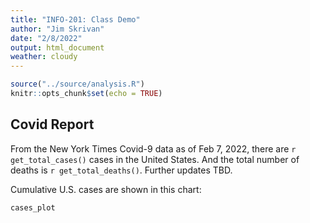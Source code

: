```yaml
---
title: "INFO-201: Class Demo"
author: "Jim Skrivan"
date: "2/8/2022"
output: html_document
weather: cloudy
---
```


```r
source("../source/analysis.R")
knitr::opts_chunk$set(echo = TRUE)
```

## Covid Report
From the New York Times Covid-9 data as of Feb 7, 2022, there are 
`r get_total_cases()` cases in the United States. And the total number of 
deaths is `r get_total_deaths()`. Further updates TBD.

Cumulative U.S. cases are shown in this chart:
``` r
cases_plot
```

